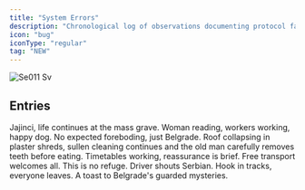 ```yaml
---
title: "System Errors"
description: "Chronological log of observations documenting protocol failures, integration conflicts, and system debugging attempts."
icon: "bug"
iconType: "regular"
tag: "NEW"
---
```


![Se011 Sv](/images/se011.svg)

## Entries

<Columns cols={2}>
  <Card title="the-happy-dog" icon="bug" iconType="regular" href="/se-01/the-happy-dog-20251005" cta="View">
    Jajinci, life continues at the mass grave. Woman reading, workers working, happy dog. No expected foreboding, just Belgrade.
  </Card>
  <Card title="macdonalds-central-belgrade" icon="bug" iconType="regular" href="/se-01/mcdonalds-central-belgrade" cta="View">
    Roof collapsing in plaster shreds, sullen cleaning continues and the old man carefully removes teeth before eating.
  </Card>
  <Card title="the-tramline-incident" icon="bug" iconType="regular" href="/se-01/the-tramline-incident" cta="View">
    Timetables working, reassurance is brief. Free transport welcomes all. This is no refuge.
  </Card>
  <Card title="tram-diversion-incident" icon="bug" iconType="regular" href="/se-01/tram-diversion-incident" cta="View">
    Driver shouts Serbian. Hook in tracks, everyone leaves. A toast to Belgrade's guarded mysteries.
  </Card>
</Columns>
